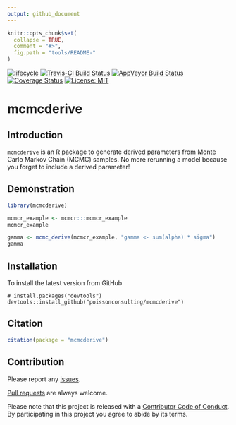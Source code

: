 ```yaml
---
output: github_document
---
```


<!-- README.md is generated from README.Rmd. Please edit that file -->

```r
knitr::opts_chunk$set(
  collapse = TRUE,
  comment = "#>",
  fig.path = "tools/README-"
)
```

 [![lifecycle](https://img.shields.io/badge/lifecycle-maturing-blue.svg)](https://www.tidyverse.org/lifecycle/#maturing)
[![Travis-CI Build Status](https://travis-ci.org/poissonconsulting/mcmcderive.svg?branch=master)](https://travis-ci.org/poissonconsulting/mcmcderive)
[![AppVeyor Build Status](https://ci.appveyor.com/api/projects/status/github/poissonconsulting/mcmcderive?branch=master&svg=true)](https://ci.appveyor.com/project/poissonconsulting/mcmcderive)
[![Coverage Status](https://img.shields.io/codecov/c/github/poissonconsulting/mcmcderive/master.svg)](https://codecov.io/github/poissonconsulting/mcmcderive?branch=master)
[![License: MIT](https://img.shields.io/badge/License-MIT-green.svg)](https://opensource.org/licenses/MIT)

# mcmcderive

## Introduction

`mcmcderive` is an R package to generate derived parameters from Monte Carlo Markov Chain (MCMC) samples.
No more rerunning a model because you forget to include a derived parameter!

## Demonstration

```r
library(mcmcderive)

mcmcr_example <- mcmcr:::mcmcr_example
mcmcr_example

gamma <- mcmc_derive(mcmcr_example, "gamma <- sum(alpha) * sigma")
gamma
```

## Installation

To install the latest version from GitHub
```
# install.packages("devtools")
devtools::install_github("poissonconsulting/mcmcderive")
```

## Citation

```r
citation(package = "mcmcderive")
```

## Contribution

Please report any [issues](https://github.com/poissonconsulting/mcmcderive/issues).

[Pull requests](https://github.com/poissonconsulting/mcmcderive/pulls) are always welcome.

Please note that this project is released with a [Contributor Code of Conduct](CONDUCT.md).
By participating in this project you agree to abide by its terms.
